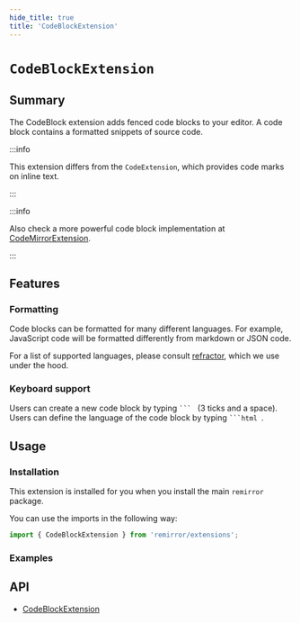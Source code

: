 ```yaml
---
hide_title: true
title: 'CodeBlockExtension'
---
```



# `CodeBlockExtension`

## Summary

The CodeBlock extension adds fenced code blocks to your editor. A code block contains a formatted snippets of source code.

:::info

This extension differs from the `CodeExtension`, which provides code marks on inline text.

:::

:::info

Also check a more powerful code block implementation at [CodeMirrorExtension](codemirror-extension).

:::

## Features

### Formatting

Code blocks can be formatted for many different languages. For example, JavaScript code will be formatted differently from markdown or JSON code.

For a list of supported languages, please consult [refractor](https://github.com/wooorm/refractor/tree/main/lang), which we use under the hood.

### Keyboard support

Users can create a new code block by typing <code>&grave;&grave;&grave;&nbsp;</code> (3 ticks and a space). Users can define the language of the code block by typing <code>&grave;&grave;&grave;html&nbsp;</code>.

## Usage

### Installation

This extension is installed for you when you install the main `remirror` package.

You can use the imports in the following way:

```ts
import { CodeBlockExtension } from 'remirror/extensions';
```

### Examples

<Basic />

## API

- [CodeBlockExtension](../api/extension-code-block)
